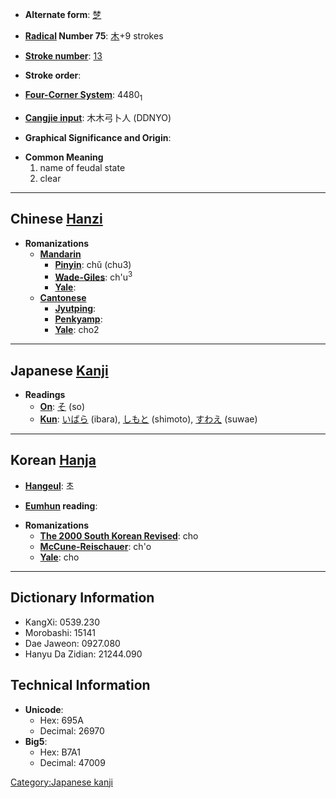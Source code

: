 * '''Alternate form''': [[椘]]

* '''[[Wiktionary:Chinese radical index| Radical]] Number 75''': [[Wiktionary:Chinese radical index 木|木]]+9 strokes

* '''[[Wiktionary:Chinese total strokes index|Stroke number]]''': [[Wiktionary:Chinese total strokes index 13|13]]

* '''Stroke order''': 

* '''[[Wiktionary:Chinese four corner index|Four-Corner System]]''': 4480<sub>1</sub>

* '''[[Wiktionary:Chinese Cangjie index|Cangjie input]]''': 木木弓卜人 (DDNYO)

* '''Graphical Significance and Origin''': 

* '''Common Meaning'''
*#name of feudal state
*# clear


----

== Chinese [[Hanzi]] ==

* '''Romanizations'''
** '''[[Mandarin]]'''
*** '''[[Pinyin]]''': chǔ (chu3)
*** '''[[Wade-Giles]]''': ch'u<sup>3</sup>
*** '''[[Yale]]''': 
** '''[[Cantonese]]'''
*** '''[[Jyutping]]''':
*** '''[[Penkyamp]]''': 
*** '''[[Yale]]''': cho2


----

== Japanese [[Kanji]] ==

* '''Readings'''
** '''[[On]]''': [[そ]] (so)
** '''[[Kun]]''': [[いばら]] (ibara), [[しもと]] (shimoto), [[すわえ]] (suwae)


----

== Korean [[Hanja]] ==

* '''[[Hangeul]]''': 초

* '''[[Eumhun]] reading''': 

* '''Romanizations'''
** '''[[The 2000 South Korean Revised Romanization|The 2000 South Korean Revised]]''': cho
** '''[[McCune-Reischauer]]''': ch'o
** '''[[Yale]]''': cho

----

== Dictionary Information ==

* KangXi: 0539.230
* Morobashi: 15141
* Dae Jaweon: 0927.080
* Hanyu Da Zidian: 21244.090

== Technical Information ==

* '''Unicode''':
** Hex: 695A
** Decimal: 26970
* '''Big5''':
** Hex: B7A1
** Decimal: 47009

[[Category:Japanese kanji]]